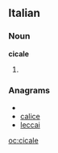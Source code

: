 ==Italian==

===Noun===
'''cicale''' {{f}}

# {{plural of|[[cicala]]|lang=Italian}}

===Anagrams===
* {{alphagram|acceil}}
* [[calice#Italian|calice]]
* [[leccai#Italian|leccai]]

[[oc:cicale]]